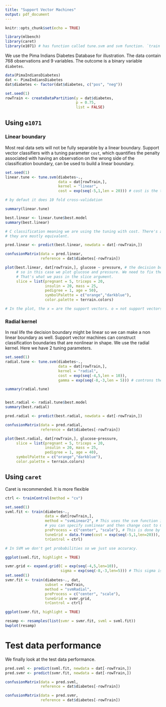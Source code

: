 ```yaml
---
title: "Support Vector Machines"
output: pdf_document
---
```


```r
knitr::opts_chunk$set(echo = TRUE)
```

```r
library(mlbench)
library(caret)
library(e1071) # has function called tune.svm and svm function. `train` function in caret is more flexible
```

We use the Pima Indians Diabetes Database for illustration. The data contain 768 observations and 9 variables. The outcome is a binary variable `diabetes`. 

```r
data(PimaIndiansDiabetes)
dat <- PimaIndiansDiabetes
dat$diabetes <- factor(dat$diabetes, c("pos", "neg"))

set.seed(1)
rowTrain <- createDataPartition(y = dat$diabetes,
                                p = 0.75,
                                list = FALSE)
```



## Using `e1071`

### Linear boundary
Most real data sets will not be fully separable by a linear boundary. Support vector classifiers with a tuning parameter `cost`, which quantifies the penalty associated with having an observation on the wrong side of the classification boundary, can be used to build a linear boundary.
```r
set.seed(1)
linear.tune <- tune.svm(diabetes~., 
                        data = dat[rowTrain,], 
                        kernel = "linear",
                        cost = exp(seq(-5,1,len = 20))) # cost is the tuning parameter. Has to be non-negative

# by defaut it does 10 fold cross-validation

summary(linear.tune)

best.linear <- linear.tune$best.model
summary(best.linear)

# C classification meaning we are using the tuning with cost. There's anohter called Nu classification. 
# they are mostly equivalent.

pred.linear <- predict(best.linear, newdata = dat[-rowTrain,])

confusionMatrix(data = pred.linear, 
                reference = dat$diabetes[-rowTrain])

plot(best.linear, dat[rowTrain,], glucose ~ pressure, # the decision boundary. which two variables we are plotting. 
     # so in this case we plot glucose and pressure. We need to fix the other six predictors at a constant value. 
     # That's what we pass in the slice argument.
     slice = list(pregnant = 5, triceps = 20,
                  insulin = 20, mass = 25,
                  pedigree = 1, age = 50),
                  symbolPalette = c("orange","darkblue"),
                  color.palette = terrain.colors)

# In the plot, the x = are the support vectors. o = not support vectors. The background shows the decision boundary. 
```

### Radial kernel

In real life the decision boundary might be linear so we can make a non linear boundary as well. 
Support vector machines can construct classification boundaries that are nonlinear in shape. We use the radial kernel. Here we have 2 tuning parameters. 

```r
set.seed(1)
radial.tune <- tune.svm(diabetes~., 
                        data = dat[rowTrain,], 
                        kernel = "radial", 
                        cost = exp(seq(-4,5,len = 10)),
                        gamma = exp(seq(-8,-3,len = 5))) # controns the bandwith of the kernel function 

summary(radial.tune)


best.radial <- radial.tune$best.model
summary(best.radial)

pred.radial <- predict(best.radial, newdata = dat[-rowTrain,])

confusionMatrix(data = pred.radial, 
                reference = dat$diabetes[-rowTrain])

plot(best.radial, dat[rowTrain,], glucose~pressure,
     slice = list(pregnant = 5, triceps = 20,
                  insulin = 20, mass = 25,
                  pedigree = 1, age = 40),
     symbolPalette = c("orange","darkblue"),
     color.palette = terrain.colors)


```   
     
## Using `caret`

Caret is recommended. It is more flexible

```r
ctrl <- trainControl(method = "cv")

set.seed(1)
svml.fit <- train(diabetes~., 
                  data = dat[rowTrain,], 
                  method = "svmLinear2", # This uses the svm function in e1071 package. 
                  # you can specify svmlinear and then change cost to C. This is from a different package. Not e1071
                  preProcess = c("center", "scale"), # This is done by default in svm function. 
                  tuneGrid = data.frame(cost = exp(seq(-5,1,len=20))),
                  trControl = ctrl)

# In SVM we don't get probabilities so we just use accuracy. 

ggplot(svml.fit, highlight = TRUE)
```


```r
svmr.grid <- expand.grid(C = exp(seq(-4,5,len=10)),
                         sigma = exp(seq(-8,-3,len=5))) # This sigma is the same as gamma in the svm function
set.seed(1)             
svmr.fit <- train(diabetes~., dat, 
                  subset = rowTrain,
                  method = "svmRadial", 
                  preProcess = c("center", "scale"),
                  tuneGrid = svmr.grid,
                  trControl = ctrl)

ggplot(svmr.fit, highlight = TRUE)
```

```r
resamp <- resamples(list(svmr = svmr.fit, svml = svml.fit))
bwplot(resamp)
```

# Test data performance
We finally look at the test data performance.
```r
pred.svml <- predict(svml.fit, newdata = dat[-rowTrain,])
pred.svmr <- predict(svmr.fit, newdata = dat[-rowTrain,])

confusionMatrix(data = pred.svml, 
                reference = dat$diabetes[-rowTrain])

confusionMatrix(data = pred.svmr, 
                reference = dat$diabetes[-rowTrain])
```
